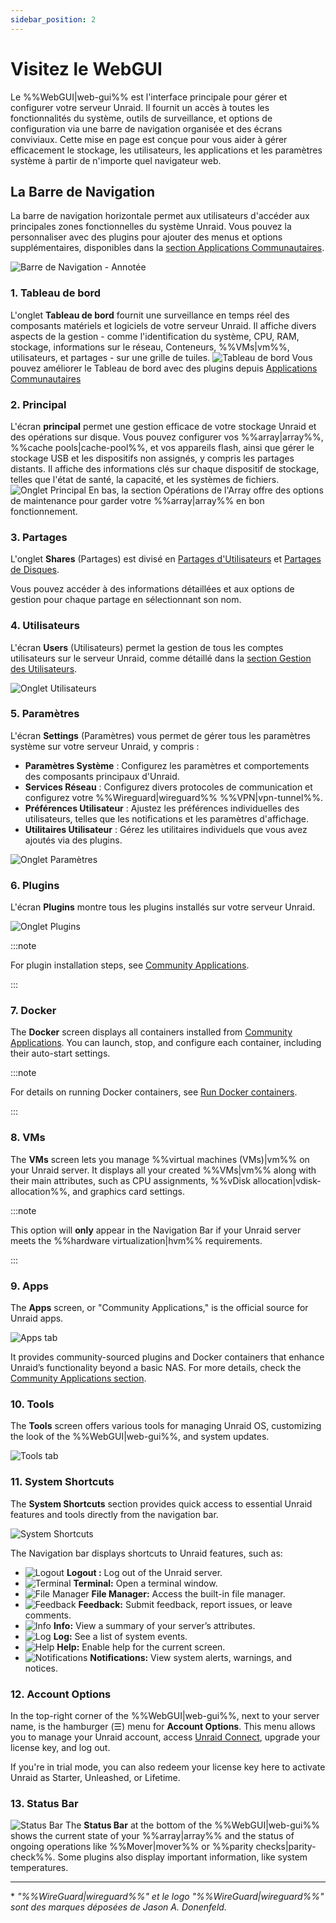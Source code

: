 ```yaml
---
sidebar_position: 2
---
```


# Visitez le WebGUI

Le %%WebGUI|web-gui%% est l'interface principale pour gérer et configurer votre serveur Unraid. Il fournit un accès à toutes les fonctionnalités du système, outils de surveillance, et options de configuration via une barre de navigation organisée et des écrans conviviaux. Cette mise en page est conçue pour vous aider à gérer efficacement le stockage, les utilisateurs, les applications et les paramètres système à partir de n'importe quel navigateur web.

## La Barre de Navigation

La barre de navigation horizontale permet aux utilisateurs d'accéder aux principales zones fonctionnelles du système Unraid. Vous pouvez la personnaliser avec des plugins pour ajouter des menus et options supplémentaires, disponibles dans la [section Applications Communautaires](../../using-unraid-to/run-docker-containers/community-applications.mdx).

![Barre de Navigation - Annotée](/img/navbar3.png)

### 1. Tableau de bord

L'onglet **Tableau de bord** fournit une surveillance en temps réel des composants matériels et logiciels de votre serveur Unraid. Il affiche divers aspects de la gestion - comme l'identification du système, CPU, RAM, stockage, informations sur le réseau, Conteneurs, %%VMs|vm%%, utilisateurs, et partages - sur une grille de tuiles.
![Tableau de bord](/img/dashboard.png)
Vous pouvez améliorer le Tableau de bord avec des plugins depuis [Applications Communautaires](../../using-unraid-to/run-docker-containers/community-applications.mdx)

### 2. Principal

L'écran **principal** permet une gestion efficace de votre stockage Unraid et des opérations sur disque. Vous pouvez configurer vos %%array|array%%, %%cache pools|cache-pool%%, et vos appareils flash, ainsi que gérer le stockage USB et les dispositifs non assignés, y compris les partages distants. Il affiche des informations clés sur chaque dispositif de stockage, telles que l'état de santé, la capacité, et les systèmes de fichiers.
![Onglet Principal](/img/maintab.png)
En bas, la section Opérations de l'Array offre des options de maintenance pour garder votre %%array|array%% en bon fonctionnement.

### 3. Partages

L'onglet **Shares** (Partages) est divisé en [Partages d'Utilisateurs](../../using-unraid-to/manage-storage/shares.mdx#user-shares) et [Partages de Disques](../../using-unraid-to/manage-storage/shares.mdx#disk-shares).

Vous pouvez accéder à des informations détaillées et aux options de gestion pour chaque partage en sélectionnant son nom.

### 4. Utilisateurs

L'écran **Users** (Utilisateurs) permet la gestion de tous les comptes utilisateurs sur le serveur Unraid, comme détaillé dans la [section Gestion des Utilisateurs](../../system-administration/secure-your-server/user-management.mdx).

![Onglet Utilisateurs](/img/userstab.png)

### 5. Paramètres

L'écran **Settings** (Paramètres) vous permet de gérer tous les paramètres système sur votre serveur Unraid, y compris :

- **Paramètres Système** : Configurez les paramètres et comportements des composants principaux d'Unraid.
- **Services Réseau** : Configurez divers protocoles de communication et configurez votre %%Wireguard|wireguard%% %%VPN|vpn-tunnel%%.
- **Préférences Utilisateur** : Ajustez les préférences individuelles des utilisateurs, telles que les notifications et les paramètres d'affichage.
- **Utilitaires Utilisateur** : Gérez les utilitaires individuels que vous avez ajoutés via des plugins.

![Onglet Paramètres](/img/settingstab.png)

### 6. Plugins

L'écran **Plugins** montre tous les plugins installés sur votre serveur Unraid.

![Onglet Plugins](/img/pluginstab.png)

:::note

For plugin installation steps, see [Community Applications](../../using-unraid-to/run-docker-containers/community-applications.mdx).

:::

### 7. Docker

The **Docker** screen displays all containers installed from [Community Applications](../../using-unraid-to/run-docker-containers/community-applications.mdx). You can launch, stop, and configure each container, including their auto-start settings.

:::note

For details on running Docker containers, see [Run Docker containers](../../using-unraid-to/run-docker-containers/overview.mdx).

:::

### 8. VMs

The **VMs** screen lets you manage %%virtual machines (VMs)|vm%% on your Unraid server. It displays all your created %%VMs|vm%% along with their main attributes, such as CPU assignments, %%vDisk allocation|vdisk-allocation%%, and graphics card settings.

:::note

This option will **only** appear in the Navigation Bar if your Unraid server meets the %%hardware virtualization|hvm%% requirements.

:::

### 9. Apps

The **Apps** screen, or "Community Applications," is the official source for Unraid apps.

![Apps tab](/img/appstab.png)

It provides community-sourced plugins and Docker containers that enhance Unraid’s functionality beyond a basic NAS. For more details, check the [Community Applications section](../../using-unraid-to/run-docker-containers/community-applications.mdx).

### 10. Tools

The **Tools** screen offers various tools for managing Unraid OS, customizing the look of the %%WebGUI|web-gui%%, and system updates.

![Tools tab](/img/toolstab.png)

### 11. System Shortcuts

The **System Shortcuts** section provides quick access to essential Unraid features and tools directly from the navigation bar.

![System Shortcuts](/img/systemshortcuts.png)

The Navigation bar displays shortcuts to Unraid features, such as:

- ![Logout](/img/logout.png) **Logout :** Log out of the Unraid server.
- ![Terminal](/img/terminal.png) **Terminal:** Open a terminal window.
- ![File Manager](/img/filemanager.png) **File Manager:** Access the built-in file manager.
- ![Feedback](/img/feedback.png) **Feedback:** Submit feedback, report issues, or leave comments.
- ![Info](/img/infoicon.png) **Info:** View a summary of your server’s attributes.
- ![Log](/img/logicon.png) **Log:** See a list of system events.
- ![Help](/img/helpicon.png) **Help:** Enable help for the current screen.
- ![Notifications](/img/notificationicon.png) **Notifications:** View system alerts, warnings, and notices.

### 12. Account Options

In the top-right corner of the %%WebGUI|web-gui%%, next to your server name, is the hamburger (☰) menu for **Account Options**. This menu allows you to manage your Unraid account, access [Unraid Connect](../../../unraid-connect/overview-and-setup.mdx), upgrade your license key, and log out.

If you're in trial mode, you can also redeem your license key here to activate Unraid as Starter, Unleashed, or Lifetime.

### 13. Status Bar

![Status Bar](/img/status-bar2.png)
The **Status Bar** at the bottom of the %%WebGUI|web-gui%% shows the current state of your %%array|array%% and the status of ongoing operations like %%Mover|mover%% or %%parity checks|parity-check%%. Some plugins also display important information, like system temperatures.

---

\* *"%%WireGuard|wireguard%%" et le logo "%%WireGuard|wireguard%%" sont des marques déposées de Jason A. Donenfeld.*
